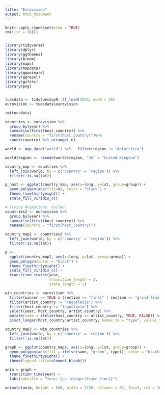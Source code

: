 ```yaml
---
title: "Eurovision"
output: html_document
---
```


```r
knitr::opts_chunk$set(echo = TRUE)
rm(list = ls())


library(tidyverse)
library(dplyr)
library(ggthemes)
library(broom)
library(maps)
library(mapdata)
library(gganimate)
library(ggrepel)
library(gifski)
library(png)


tuesdata <- tidytuesdayR::tt_load(2022, week = 20)
eurovision <- tuesdata$eurovision

rm(tuesdata)
```


```r
countries <- eurovision %>% 
  group_by(year) %>% 
  summarise(first(host_country)) %>% 
  rename(country = "first(host_country)")%>% 
  count(country) %>% arrange(-n)

world <- map_data("world") %>%   filter(region != "Antarctica") 

world$region <- recode(world$region, "UK" = "United Kingdom")

country_map <- countries %>%
  left_join(world, by = c('country' = 'region')) %>%
  filter(!is.na(lat))

p_host <- ggplot(country_map, aes(x=long, y=lat, group=group)) +
  geom_polygon(aes(fill=n), color = "black") +
  theme_fivethirtyeight() +
  scale_fill_viridis_c()
```



```r

# Trying Animations. Failed. 
countries2 <- eurovision %>% 
  group_by(year) %>% 
  summarise(first(host_country)) %>% 
  rename(country = "first(host_country)")

country_map2 <- countries2 %>%
  left_join(world, by = c('country' = 'region')) %>%
  filter(!is.na(lat))

p <-
  ggplot(country_map2, aes(x=long, y=lat, group=group)) +
  geom_polygon(color = "black") +
  theme_fivethirtyeight() +
  scale_fill_viridis_c() +
  transition_states(year,
                    transition_length = 2,
                    state_length = 1) 
```


```r
win_countries <- eurovision %>% 
  filter(winner == TRUE & (section == "final" | section == "grand-final")) %>%
  filter(artist_country != "Yugoslavia") %>%
  filter(host_country != "Yugoslavia") %>%
  select(year, host_country, artist_country) %>%
  mutate(same = ifelse(host_country == artist_country, TRUE, FALSE)) %>%
  pivot_longer(host_country:artist_country, names_to = "type", values_to = "country")

country_map3 <- win_countries %>%
  left_join(world, by = c('country' = 'region')) %>%
  filter(!is.na(lat))

graph <- ggplot(country_map3, aes(x=long, y=lat, group=group)) +
  geom_polygon(aes(fill = ifelse(same, "green", type)), color = "black") +
  theme_fivethirtyeight() +
  theme(legend.title=element_blank())

anim = graph +
  transition_time(year) +
  labs(subtitle = "Year: {as.integer(frame_time)}")

animate(anim, height = 600, width = 1200, nframes = 67, fps=3, res = 100)
```

